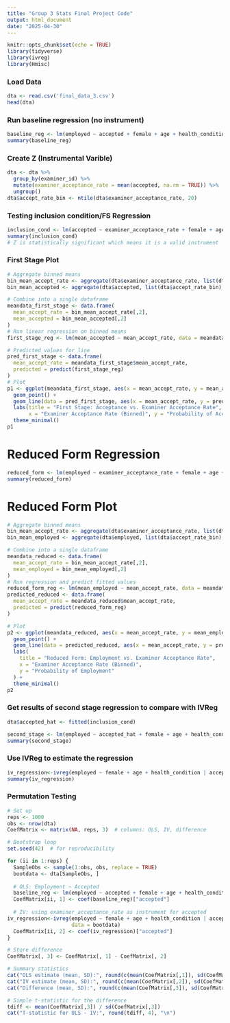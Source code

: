 ```yaml
---
title: "Group 3 Stats Final Project Code"
output: html_document
date: "2025-04-30"
---
```


```r
knitr::opts_chunk$set(echo = TRUE)
library(tidyverse)
library(ivreg)
library(Hmisc)
```

### Load Data
``` r
dta <- read.csv('final_data_3.csv')
head(dta)
```

### Run baseline regression (no instrument)

````r
baseline_reg <- lm(employed ~ accepted + female + age + health_condition, data = dta)
summary(baseline_reg)
````

### Create Z (Instrumental Varible)
``` r
dta <- dta %>% 
  group_by(examiner_id) %>% 
  mutate(examiner_acceptance_rate = mean(accepted, na.rm = TRUE)) %>% 
  ungroup()
dta$accept_rate_bin <- ntile(dta$examiner_acceptance_rate, 20)
```

### Testing inclusion condition/FS Regression
``` r
inclusion_cond <- lm(accepted ~ examiner_acceptance_rate + female + age + health_condition, data = dta)
summary(inclusion_cond)
# Z is statistically significant which means it is a valid instrument
```

### First Stage Plot 
``` r
# Aggregate binned means
bin_mean_accept_rate <- aggregate(dta$examiner_acceptance_rate, list(dta$accept_rate_bin), mean)
bin_mean_accepted <- aggregate(dta$accepted, list(dta$accept_rate_bin), mean)

# Combine into a single dataframe
meandata_first_stage <- data.frame(
  mean_accept_rate = bin_mean_accept_rate[,2],
  mean_accepted = bin_mean_accepted[,2]
)
# Run linear regression on binned means
first_stage_reg <- lm(mean_accepted ~ mean_accept_rate, data = meandata_first_stage)

# Predicted values for line
pred_first_stage <- data.frame(
  mean_accept_rate = meandata_first_stage$mean_accept_rate,
  predicted = predict(first_stage_reg)
)
# Plot
p1 <- ggplot(meandata_first_stage, aes(x = mean_accept_rate, y = mean_accepted)) +
  geom_point() +
  geom_line(data = pred_first_stage, aes(x = mean_accept_rate, y = predicted), color = "red") +
  labs(title = "First Stage: Acceptance vs. Examiner Acceptance Rate",
       x = "Examiner Acceptance Rate (Binned)", y = "Probability of Acceptance") +
  theme_minimal()
p1
```

# Reduced Form Regression
``` r
reduced_form <- lm(employed ~ examiner_acceptance_rate + female + age + health_condition, data = dta)
summary(reduced_form)
```


# Reduced Form Plot
``` r
# Aggregate binned means
bin_mean_accept_rate <- aggregate(dta$examiner_acceptance_rate, list(dta$accept_rate_bin), mean)
bin_mean_employed <- aggregate(dta$employed, list(dta$accept_rate_bin), mean)

# Combine into a single dataframe
meandata_reduced <- data.frame(
  mean_accept_rate = bin_mean_accept_rate[,2],
  mean_employed = bin_mean_employed[,2]
)
# Run regression and predict fitted values
reduced_form_reg <- lm(mean_employed ~ mean_accept_rate, data = meandata_reduced)
predicted_reduced <- data.frame(
  mean_accept_rate = meandata_reduced$mean_accept_rate,
  predicted = predict(reduced_form_reg)
)

# Plot
p2 <- ggplot(meandata_reduced, aes(x = mean_accept_rate, y = mean_employed)) +
  geom_point() +
  geom_line(data = predicted_reduced, aes(x = mean_accept_rate, y = predicted), color = "blue") +
  labs(
    title = "Reduced Form: Employment vs. Examiner Acceptance Rate",
    x = "Examiner Acceptance Rate (Binned)",
    y = "Probability of Employment"
  ) +
  theme_minimal()
p2
```

### Get results of second stage regression to compare with IVReg
````r
dta$accepted_hat <- fitted(inclusion_cond)

second_stage <- lm(employed ~ accepted_hat + female + age + health_condition, data = dta)
summary(second_stage)
````

### Use IVReg to estimate the regression
````r
iv_regression<-ivreg(employed ~ female + age + health_condition | accepted | examiner_acceptance_rate, data = dta)
summary(iv_regression)
````

### Permutation Testing
``` r
# Set up
reps <- 1000
obs <- nrow(dta)
CoefMatrix <- matrix(NA, reps, 3)  # columns: OLS, IV, difference

# Bootstrap loop
set.seed(42)  # for reproducibility

for (ii in 1:reps) {
  SampleObs <- sample(1:obs, obs, replace = TRUE)
  bootdata <- dta[SampleObs, ]
  
  # OLS: Employment ~ Accepted
  baseline_reg <- lm(employed ~ accepted + female + age + health_condition, data = dta)
  CoefMatrix[ii, 1] <- coef(baseline_reg)["accepted"]
  
  # IV: using examiner_acceptance_rate as instrument for accepted
iv_regression<-ivreg(employed ~ female + age + health_condition | accepted | examiner_acceptance_rate,
                     data = bootdata)
  CoefMatrix[ii, 2] <- coef(iv_regression)["accepted"]
}

# Store difference
CoefMatrix[, 3] <- CoefMatrix[, 1] - CoefMatrix[, 2]

# Summary statistics
cat("OLS estimate (mean, SD):", round(c(mean(CoefMatrix[,1]), sd(CoefMatrix[,1])), 4), "\n")
cat("IV estimate (mean, SD):", round(c(mean(CoefMatrix[,2]), sd(CoefMatrix[,2])), 4), "\n")
cat("Difference (mean, SD):", round(c(mean(CoefMatrix[,3]), sd(CoefMatrix[,3])), 4), "\n")

# Simple t-statistic for the difference
tdiff <- mean(CoefMatrix[,3]) / sd(CoefMatrix[,3])
cat("T-statistic for OLS - IV:", round(tdiff, 4), "\n")


```







